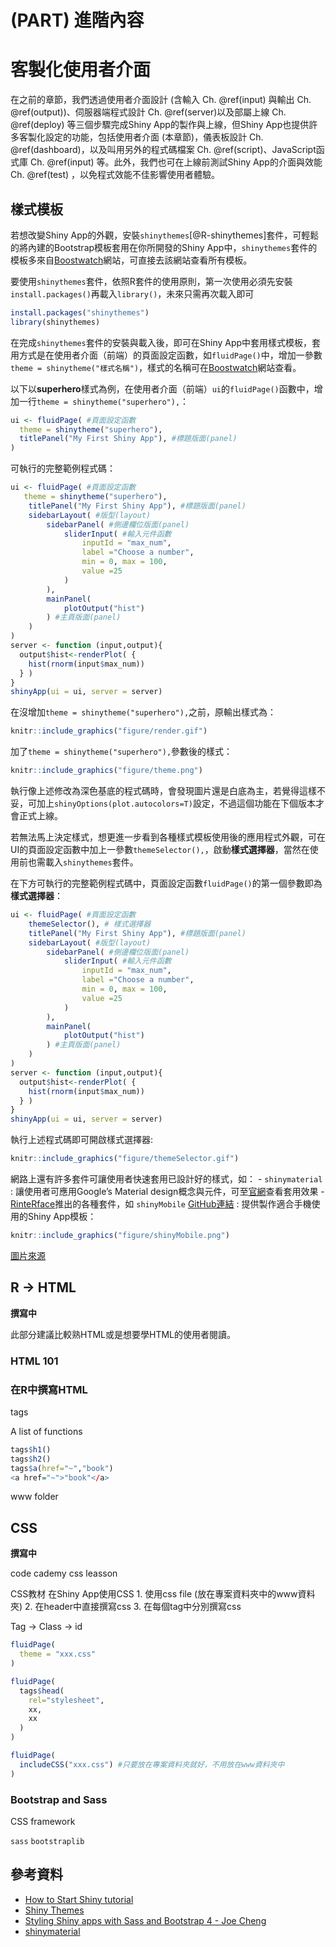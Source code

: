 # (PART) 進階內容 {-} 

# 客製化使用者介面 {#design}

在之前的章節，我們透過使用者介面設計 (含輸入 Ch. \@ref(input) 與輸出 Ch. \@ref(output))、伺服器端程式設計 Ch. \@ref(server)以及部屬上線 Ch. \@ref(deploy) 等三個步驟完成Shiny App的製作與上線，但Shiny App也提供許多客製化設定的功能，包括使用者介面 (本章節)，儀表板設計 Ch. \@ref(dashboard)，以及叫用另外的程式碼檔案 Ch. \@ref(script)、JavaScript函式庫 Ch. \@ref(input) 等。此外，我們也可在上線前測試Shiny App的介面與效能 Ch. \@ref(test) ，以免程式效能不佳影響使用者體驗。

## 樣式模板

若想改變Shiny App的外觀，安裝`shinythemes`[@R-shinythemes]套件，可輕鬆的將內建的Bootstrap模板套用在你所開發的Shiny App中，`shinythemes`套件的模板多來自[Boostwatch](https://bootswatch.com/){target="_blank"}網站，可直接去該網站查看所有模板。

要使用`shinythemes`套件，依照R套件的使用原則，第一次使用必須先安裝`install.packages()`再載入`library()`，未來只需再次載入即可
```r
install.packages("shinythemes")
library(shinythemes)
```

在完成`shinythemes`套件的安裝與載入後，即可在Shiny App中套用樣式模板，套用方式是在使用者介面（前端）的頁面設定函數，如`fluidPage()`中，增加一參數`theme = shinytheme("樣式名稱")`，樣式的名稱可在[Boostwatch](https://bootswatch.com/){target="_blank"}網站查看。

以下以**superhero**樣式為例，在使用者介面（前端）`ui`的`fluidPage()`函數中，增加一行`theme = shinytheme("superhero"),`：

```r
ui <- fluidPage( #頁面設定函數
  theme = shinytheme("superhero"),
  titlePanel("My First Shiny App"), #標題版面(panel)
)
```

可執行的完整範例程式碼：

```r
ui <- fluidPage( #頁面設定函數
   theme = shinytheme("superhero"),
    titlePanel("My First Shiny App"), #標題版面(panel)
    sidebarLayout( #版型(layout)
        sidebarPanel( #側邊欄位版面(panel)
            sliderInput( #輸入元件函數
                inputId = "max_num",
                label ="Choose a number",
                min = 0, max = 100, 
                value =25
            )
        ), 
        mainPanel(
            plotOutput("hist")
        ) #主頁版面(panel)
    )
)
server <- function (input,output){
  output$hist<-renderPlot( {
    hist(rnorm(input$max_num))
  } )
}
shinyApp(ui = ui, server = server)
```

在沒增加`theme = shinytheme("superhero"),`之前，原輸出樣式為：

```r
knitr::include_graphics("figure/render.gif")
```

加了`theme = shinytheme("superhero"),`參數後的樣式：

```r
knitr::include_graphics("figure/theme.png")
```

執行像上述修改為深色基底的程式碼時，會發現圖片還是白底為主，若覺得這樣不妥，可加上`shinyOptions(plot.autocolors=T)`設定，不過這個功能在下個版本才會正式上線。

若無法馬上決定樣式，想更進一步看到各種樣式模板使用後的應用程式外觀，可在UI的頁面設定函數中加上一參數`themeSelector(),`，啟動**樣式選擇器**，當然在使用前也需載入`shinythemes`套件。

在下方可執行的完整範例程式碼中，頁面設定函數`fluidPage()`的第一個參數即為**樣式選擇器**：

```r
ui <- fluidPage( #頁面設定函數
    themeSelector(), # 樣式選擇器
    titlePanel("My First Shiny App"), #標題版面(panel)
    sidebarLayout( #版型(layout)
        sidebarPanel( #側邊欄位版面(panel)
            sliderInput( #輸入元件函數
                inputId = "max_num",
                label ="Choose a number",
                min = 0, max = 100, 
                value =25
            )
        ), 
        mainPanel(
            plotOutput("hist")
        ) #主頁版面(panel)
    )
)
server <- function (input,output){
  output$hist<-renderPlot( {
    hist(rnorm(input$max_num))
  } )
}
shinyApp(ui = ui, server = server)
```


執行上述程式碼即可開啟樣式選擇器: 

```r
knitr::include_graphics("figure/themeSelector.gif")
```


網路上還有許多套件可讓使用者快速套用已設計好的樣式，如：
- `shinymaterial` : 讓使用者可應用Google's Material design概念與元件，可至[官網](https://ericrayanderson.github.io/shinymaterial/){target="_blank"}查看套用效果
- [RinteRface](https://rinterface.com/){target="_blank"}推出的各種套件，如
`shinyMobile` [GitHub連結](https://github.com/RinteRface/shinyMobile){target="_blank"} : 提供製作適合手機使用的Shiny App模板：

```r
knitr::include_graphics("figure/shinyMobile.png")
```
[圖片來源](https://rinterface.com/){target="_blank"}

## R -> HTML

**撰寫中**

此部分建議比較熟HTML或是想要學HTML的使用者閱讀。

### HTML 101

### 在R中撰寫HTML
tags

A list of functions

```r
tags$h1()
tags$h2()
tags$a(href="~","book")
<a href="~">"book"</a>
```


www folder


## CSS

**撰寫中**

code cademy css leasson

CSS教材
在Shiny App使用CSS 
1. 使用css file (放在專案資料夾中的www資料夾)
2. 在header中直接撰寫css
3. 在每個tag中分別撰寫css

Tag -> Class -> id

```r
fluidPage(
  theme = "xxx.css"
)
```
```r
fluidPage(
  tags$head(
    rel="stylesheet",
    xx,
    xx
  )
)
```
```r
fluidPage(
  includeCSS("xxx.css") #只要放在專案資料夾就好，不用放在www資料夾中
)
```



### Bootstrap and Sass
CSS framework

`sass`
`bootstraplib`

## 參考資料

- [How to Start Shiny tutorial](https://shiny.rstudio.com/tutorial/){target="_blank"}
- [Shiny Themes](https://rstudio.github.io/shinythemes/){target="_blank"}
- [Styling Shiny apps with Sass and Bootstrap 4 - Joe Cheng](https://resources.rstudio.com/rstudio-conf-2020/styling-shiny-apps-with-sass-and-bootstrap-4-joe-cheng){target="_blank"}
- [shinymaterial](https://ericrayanderson.github.io/shinymaterial/){target="_blank"}
